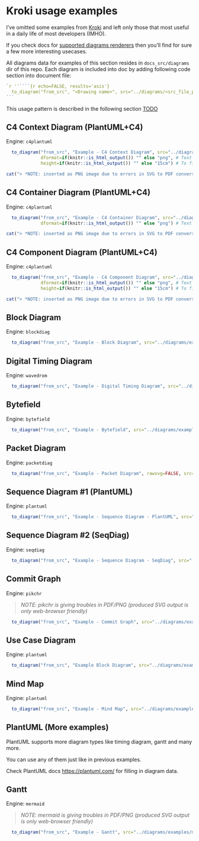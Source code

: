 # Kroki usage examples {#examplesKroki}

I've omitted some examples from [Kroki](https://kroki.io/examples.html) and left only those
that most useful in a daily life of most developers (IMHO).

If you check docs for [supported diagrams renderers](https://kroki.io/#support) then you'll find for sure
a few more interesting usecases.

All diagrams data for examples of this section resides in `docs_src/diagrams` dir of this repo.
Each diagram is included into doc by adding following code section into document file:

````R
`r ''````{r echo=FALSE, results='asis'}
  to_diagram("from_src", "<Drawing name>", src="../diagrams/<src_file_path_within_diagrams_dir>")
```
````

This usage pattern is described in the following section [TODO](#TODO)

\newpage

## C4 Context Diagram (PlantUML+C4)

Engine: `c4plantuml`

```r
  to_diagram("from_src", "Example - C4 Context Diagram", src="../diagrams/examples/c4plantuml-context.Rmd",
             dformat=if(knitr::is_html_output()) "" else "png", # Text is not scaled as intended when converted to PDF so use PNG
             height=if(knitr::is_html_output()) "" else "15cm") # To fit example into single PDF page - limit height
```

```r
cat("> *NOTE: inserted as PNG image due to errors in SVG to PDF conversion")
```

\newpage

## C4 Container Diagram (PlantUML+C4)

Engine: `c4plantuml`

```r
  to_diagram("from_src", "Example - C4 Container Diagram", src="../diagrams/examples/c4plantuml-container.Rmd", width="100%",
             dformat=if(knitr::is_html_output()) "" else "png") # Text is not scaled as intended when converted to PDF so use PNG
```

```r
cat("> *NOTE: inserted as PNG image due to errors in SVG to PDF conversion")
```

\newpage

## C4 Component Diagram (PlantUML+C4)

Engine: `c4plantuml`

```r
  to_diagram("from_src", "Example - C4 Component Diagram", src="../diagrams/examples/c4plantuml-component.Rmd",
             dformat=if(knitr::is_html_output()) "" else "png", # Text is not scaled as intended when converted to PDF so use PNG
             height=if(knitr::is_html_output()) "" else "15cm") # To fit example into single PDF page - limit height
```

```r
cat("> *NOTE: inserted as PNG image due to errors in SVG to PDF conversion")
```

\newpage

## Block Diagram

Engine: `blockdiag`

```r
  to_diagram("from_src", "Example - Block Diagram", src="../diagrams/examples/blockdiag.Rmd")
```

\newpage

## Digital Timing Diagram

Engine: `wavedrom`

```r
  to_diagram("from_src", "Example - Digital Timing Diagram", src="../diagrams/examples/wavedrom.Rmd")
```

\newpage

## Bytefield

Engine: `bytefield`

```r
  to_diagram("from_src", "Example - Bytefield", src="../diagrams/examples/bytefield.Rmd")
```

\newpage

## Packet Diagram

Engine: `packetdiag`

```r
  to_diagram("from_src", "Example - Packet Diagram", rawsvg=FALSE, src="../diagrams/examples/packetdiag.Rmd", width="100%")
```

\newpage

## Sequence Diagram #1 (PlantUML)

Engine: `plantuml`

```r
  to_diagram("from_src", "Example - Sequence Diagram - PlantUML", src="../diagrams/examples/plantuml-seqdiag.Rmd")
```

\newpage

## Sequence Diagram #2 (SeqDiag)

Engine: `seqdiag`

```r
  to_diagram("from_src", "Example - Sequence Diagram - SeqDiag", src="../diagrams/examples/seqdiag.Rmd")
```

\newpage

## Commit Graph

Engine: `pikchr`

> *NOTE: pikchr is giving troubles in PDF/PNG (produced SVG output is only web-browser friendly)*

```r
  to_diagram("from_src", "Example - Commit Graph", src="../diagrams/examples/pikchr-commit-graph.Rmd")
```

\newpage

## Use Case Diagram

Engine: `plantuml`

```r
  to_diagram("from_src", "Example Block Diagram", src="../diagrams/examples/plantuml-usecase.Rmd")
```

\newpage

## Mind Map

Engine: `plantuml`

```r
  to_diagram("from_src", "Example - Mind Map", src="../diagrams/examples/plantuml-mindmap.Rmd")
```

\newpage

## PlantUML (More examples)

PlantUML supports more diagram types like timing diagram, gantt and many more.

You can use any of them just like in previous examples.

Check PlantUML docs [https://plantuml.com/](https://plantuml.com/) for filling in diagram data.

\newpage

## Gantt

Engine: `mermaid`

> *NOTE: mermaid is giving troubles in PDF/PNG (produced SVG output is only web-browser friendly)*

```r
  to_diagram("from_src", "Example - Gantt", src="../diagrams/examples/mermaid-gantt.Rmd")
```
